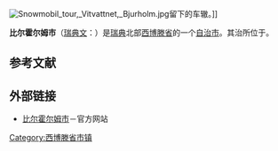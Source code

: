 {{Infobox Kommun
|fullname=Bjurholms kommun
|coatofarms=[[Image:Bjurholm_vapen.svg|100px]]<br><small>[[Coat_of_arms|Coat of arms]]</small>
|county=[[西博滕省|西博滕省]]
|province=[[翁厄曼兰|翁厄曼兰]]
|capital={{link-en|比尔霍尔姆|Bjurholm}}
|map=[[Image:Bjurholm_Municipality_in_Västerbotten_County.png|200px]] <!-- Another map is Bjurholm kommun.png -->
|arearank=第80名
|area=1,372.42<ref name="area">[http://www.scb.se/statistik/MI/MI0802/2008A02/mi0802tab3_2008_eng.xls 瑞典统计局 as of January 1, 2008]</ref>
|arealand=1,315.60<ref name="area"/>
|populationrank=第290名
|population=2,549<ref>[http://www.scb.se/Pages/TableAndChart____228182.aspx 瑞典统计局 as of December 31, 2007]</ref>
|densityrank=第273名
|populationdensity=1.94
|code=2403<ref>[http://www.scb.se/Grupp/regionalt/rg0101/kommunlankod.xls 瑞典统计局]</ref>
|website=[http://www.bjurholm.se/default.aspx?di=1263&cid=4&type=U www.bjurholm.se]
|footnotes=
}}
[[Image:Snowmobil_tour,_Vitvattnet,_Bjurholm.jpg|thumb]]留下的车辙。]]

'''比尔霍尔姆市'''（[[瑞典文|瑞典文]]：{{lang|sv|''Bjurholms kommun''}}）是[[瑞典|瑞典]]北部[[西博滕省|西博滕省]]的一个[[瑞典自治市|自治市]]。其治所位于{{link-en|比尔霍尔姆|Bjurholm}}。

==参考文献==
<div class="references-small">
<references />
</div>

==外部链接==
*[https://web.archive.org/web/20080519031425/http://www.bjurholm.se/default.aspx?di=1263&cid=4&type=U 比尔霍尔姆市]－官方网站
{{Commonscat|Bjurholm|比尔霍尔姆市}}

{{Västerbotten County}}

[[Category:西博滕省市镇|Category:西博滕省市镇]]